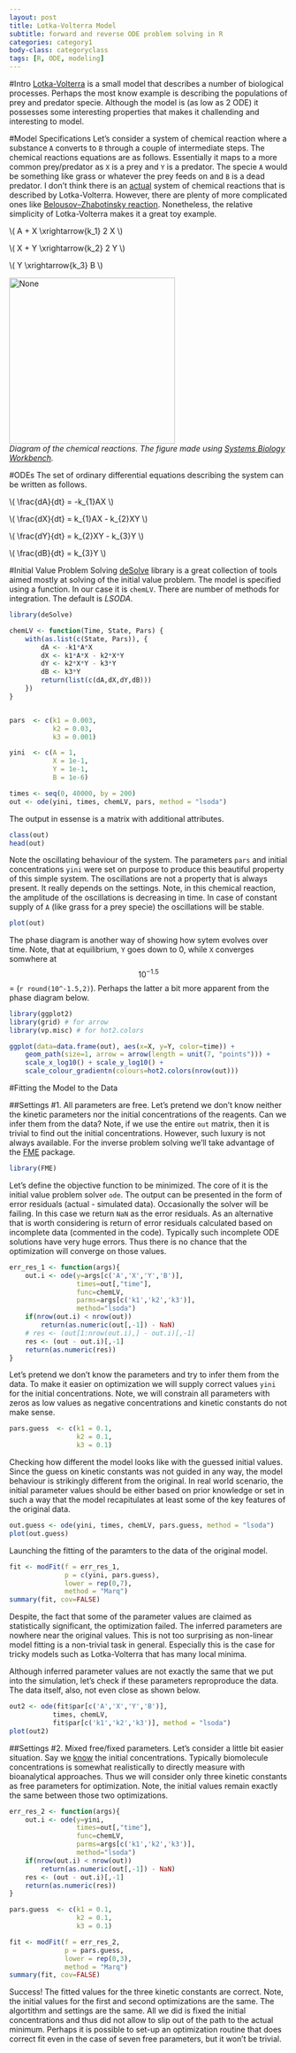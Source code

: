```yaml
---
layout: post
title: Lotka-Volterra Model
subtitle: forward and reverse ODE problem solving in R
categories: category1
body-class: categoryclass
tags: [R, ODE, modeling]
---
```


#Intro
[Lotka-Volterra](https://en.wikipedia.org/wiki/Lotka–Volterra_equations) is a small model that describes a number of biological processes. Perhaps the most know example is describing the populations of prey and predator specie. Although the model is (as low as 2 ODE) it possesses some interesting properties that makes it challending and interesting to model.

#Model Specifications
Let's consider a system of chemical reaction where a substance `A` converts to `B` through a couple of intermediate steps. The chemical reactions equations are as follows. Essentially it maps to a more common prey/predator as `X` is a prey and `Y` is a predator. The specie `A` would be something like grass or whatever the prey feeds on and `B` is a dead predator. I don't think there is an <u>actual</u> system of chemical reactions that is described by Lotka-Volterra. However, there are plenty of more complicated ones like [Belousov–Zhabotinsky reaction](https://en.wikipedia.org/wiki/Belousov–Zhabotinsky_reaction). Nonetheless, the relative simplicity of Lotka-Volterra makes it a great toy example.

\\( A + X \\xrightarrow{k_1} 2 X \\)

\\( X + Y \\xrightarrow{k_2} 2 Y \\)

\\( Y \\xrightarrow{k_3} B \\)

<left>
<img src="../../blog/figs/2015-12-01-lotka-volterra/lv.png" alt="None" width="300">
<br>
<em>
    Diagram of the chemical reactions. The figure made using 
    <a href="http://sbw.sourceforge.net/">Systems Biology Workbench</a>.
</em>
</left>

#ODEs
The set of ordinary differential equations describing the system can be written as follows.

\\( \\frac{dA}{dt} = -k_{1}AX \\)

\\( \\frac{dX}{dt} = k\_{1}AX - k_{2}XY \\)

\\( \\frac{dY}{dt} = k\_{2}XY - k_{3}Y \\)

\\( \\frac{dB}{dt} = k_{3}Y \\)

#Initial Value Problem Solving
[deSolve](https://cran.r-project.org/web/packages/deSolve/index.html) library is a great collection of tools aimed mostly at solving of the initial value problem. The model is specified using a function. In our case it is `chemLV`. There are number of methods for integration. The default is *LSODA*.
```r
library(deSolve)

chemLV <- function(Time, State, Pars) {
    with(as.list(c(State, Pars)), {
        dA <- -k1*A*X
        dX <- k1*A*X - k2*X*Y
        dY <- k2*X*Y - k3*Y
        dB <- k3*Y
        return(list(c(dA,dX,dY,dB)))
    })
}


pars  <- c(k1 = 0.003,
           k2 = 0.03,
           k3 = 0.001)

yini  <- c(A = 1,
           X = 1e-1,
           Y = 1e-1,
           B = 1e-6)

times <- seq(0, 40000, by = 200)
out <- ode(yini, times, chemLV, pars, method = "lsoda")
```

The output in essense is a matrix with additional attributes.
```r
class(out)
head(out)
```

Note the oscillating behaviour of the system. The parameters `pars` and initial concentrations `yini` were set on purpose to produce this beautiful property of this simple system. The oscillations are not a property that is always present. It really depends on the settings. Note, in this chemical reaction, the amplitude of the oscillations is decreasing in time. In case of constant supply of `A` (like grass for a prey specie) the oscillations will be stable.
```r
plot(out)
```

The phase diagram is another way of showing how sytem evolves over time. Note, that at equilibrium, `Y` goes down to 0, while `X` converges somwhere at $$10^{-1.5}$$ = (`r round(10^-1.5,2)`). Perhaps the latter a bit more apparent from the phase diagram below.
```r
library(ggplot2)
library(grid) # for arrow
library(vp.misc) # for hot2.colors

ggplot(data=data.frame(out), aes(x=X, y=Y, color=time)) +
    geom_path(size=1, arrow = arrow(length = unit(7, "points"))) + 
    scale_x_log10() + scale_y_log10() +
    scale_colour_gradientn(colours=hot2.colors(nrow(out)))
```


#Fitting the Model to the Data

##Settings \#1. All parameters are free.
Let's pretend we don't know neither the kinetic parameters nor the initial concentrations of the reagents. Can we infer them from the data? Note, if we use the entire `out` matrix, then it is trivial to find out the initial concentrations. However, such luxury is not always available. For the inverse problem solving we'll take advantage of the [FME](https://cran.r-project.org/web/packages/FME/index.html) package.
```r
library(FME)
```

Let's define the objective function to be minimized. The core of it is the initial value problem solver `ode`. The output can be presented in the form of error residuals (actual - simulated data). Occasionally the solver will be failing. In this case we return `NaN` as the error residuals. As an alternative that is worth considering is return of error residuals calculated based on incomplete data (commented in the code). Typically such incomplete ODE solutions have very huge errors. Thus there is no chance that the optimization will converge on those values.
```r
err_res_1 <- function(args){
    out.i <- ode(y=args[c('A','X','Y','B')],
                 times=out[,"time"],
                 func=chemLV,
                 parms=args[c('k1','k2','k3')],
                 method="lsoda")
    if(nrow(out.i) < nrow(out))
        return(as.numeric(out[,-1]) - NaN)
    # res <- (out[1:nrow(out.i),] - out.i)[,-1]
    res <- (out - out.i)[,-1]
    return(as.numeric(res))
}
```

Let's pretend we don't know the parameters and try to infer them from the data. To make it easier on optimization we will supply correct values `yini` for the initial concentrations. Note, we will constrain all parameters with zeros as low values as negative concentrations and kinetic constants do not make sense.
```r
pars.guess  <- c(k1 = 0.1, 
                 k2 = 0.1, 
                 k3 = 0.1)
```

Checking how different the model looks like with the guessed initial values. Since the guess on kinetic constants was not guided in any way, the model behaviour is strikingly different from the original. In real world scenario, the initial parameter values should be either based on prior knowledge or set in such a way that the model recapitulates at least some of the key features of the original data.
```r
out.guess <- ode(yini, times, chemLV, pars.guess, method = "lsoda")
plot(out.guess)
```

Launching the fitting of the paramters to the data of the original model.
```r
fit <- modFit(f = err_res_1,
              p = c(yini, pars.guess),
              lower = rep(0,7),
              method = "Marq")
summary(fit, cov=FALSE)
```

Despite, the fact that some of the parameter values are claimed as statistically significant, the optimization failed. The inferred parameters are nowhere near the original values. This is not too surprising as non-linear model fitting is a non-trivial task in general. Especially this is the case for tricky models such as Lotka-Volterra that has many local minima. 

Although inferred parameter values are not exactly the same that we put into the simulation, let's check if these parameters reproproduce the data. The data itself, also, not even close as shown below.
```r
out2 <- ode(fit$par[c('A','X','Y','B')], 
           times, chemLV, 
           fit$par[c('k1','k2','k3')], method = "lsoda")
plot(out2)
```

##Settings \#2. Mixed free/fixed parameters.
Let's consider a little bit easier situation. Say we <u>know</u> the initial concentrations. Typically biomolecule concentrations is somewhat realistically to directly measure with bioanalytical approaches. Thus we will consider only three kinetic constants as free parameters for optimization. Note, the initial values remain exactly the same between those two optimizations.
```r
err_res_2 <- function(args){
    out.i <- ode(y=yini,
                 times=out[,"time"],
                 func=chemLV,
                 parms=args[c('k1','k2','k3')],
                 method="lsoda")
    if(nrow(out.i) < nrow(out))
        return(as.numeric(out[,-1]) - NaN)
    res <- (out - out.i)[,-1]
    return(as.numeric(res))
}

pars.guess  <- c(k1 = 0.1, 
                 k2 = 0.1, 
                 k3 = 0.1)

fit <- modFit(f = err_res_2,
              p = pars.guess,
              lower = rep(0,3), 
              method = "Marq")
summary(fit, cov=FALSE)
```

Success! The fitted values for the three kinetic constants are correct. Note, 
the initial values for the first and second optimizations are the same. 
The algortithm and settings are the same. All we did is fixed the 
initial concentrations and thus did not allow to slip out of the 
path to the actual minimum. Perhaps it is possible to set-up an optimization 
routine that does correct fit even in the case of seven free parameters, but it won't be trivial.


